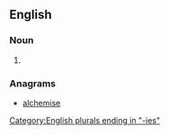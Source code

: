 ==English==

===Noun===
{{head|en|noun plural form}}

# {{plural of|alchemy|lang=en}}

===Anagrams===
* [[alchemise#English|alchemise]]

[[Category:English plurals ending in "-ies"]]
